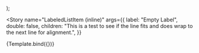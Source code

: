 


<!--👇 The title prop determines where your story goes in the story list -->

<Meta title="@cv/List" component={LabeledListItemInline} />

<!--👇 We create a “template” of how args map to rendering -->

  <ElementRemark body="Lorem ipsum dolor sit amet, consectetur adipiscing elit. Quisque dictum vehicula lectus, id vehicula est pharetra ac. Sed fermentum mauris non lorem vulputate.">
    <LabeledListItemInline {...args} />
  </ElementRemark>
);

<!-- 👇 The args you need here will depend on your component -->

<Story
  name="LabeledListItem (inline)"
  args={{
    label: "Empty Label",
    double: false,
    children:
      "This is a test to see if the line fits and does wrap to the next line for alignment.",
  }}
>
  {Template.bind({})}
</Story>
